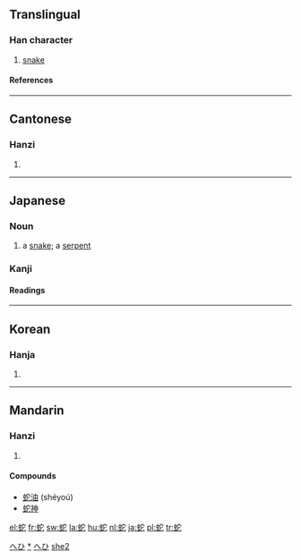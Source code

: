 ==Translingual==

===Han character===
{{Han char|rn=142|rad=虫|as=05|sn=11|four=5311<sub>1</sub>|canj=中戈十心 (LIJP)}}

# [[snake]]

====References====
{{Han ref|kx=1080.200|dkj=32964|dj=1548.360|hdz=42845.080|uh=86C7|ud=34503|bh=B344|bd=45892}}

----

==Cantonese==

===Hanzi===
{{yue-hanzi|jyut=|y=[[se4]], [[yi4]]}}

# {{defn|Cantonese}}

----

==Japanese==

===Noun===
{{ja-noun|k|hira=へび|rom=hebi|hidx=へひ}}

# a [[snake]]; a [[serpent]]

===Kanji===
{{ja-kanji|grade=c|rs=虫05}}

====Readings====
{{ja-readings|on=[[じゃ]] (ja), [[い]] (i), [[だ]] (da)|kun=[[へび]] (hebi), [[くちなわ]] (kuchinawa)}}

[[Category:1000_Japanese_basic_words|へひ]]
[[Category:ja:Snakes|*]]
[[Category:ja:Reptiles|へひ]]

----

==Korean==

===Hanja===
{{ko-hanja|hangeul=[[사]], [[이]]|eumhun=|rv=sa, i|mr=sa, i|y=sa, i}}

# {{defn|Korean}}

----

==Mandarin==

===Hanzi===
{{cmn-hanzi|pin=[[chí]] ([[chi2]]), [[shé]] ([[she2]]), [[tuó]] ([[tuo2]]), [[yí]] ([[yi2]])|wg=[[ch'ih2|ch'ih<sup>2</sup>]], [[she2|she<sup>2</sup>]], [[t'o2|t'o<sup>2</sup>]], [[i2|i<sup>2</sup>]]}}

# {{defn|Mandarin}}

====Compounds====
* [[蛇油]] (shéyoú)
*[[蛇神]]

[[Category:zh:Reptiles|she2]]

[[el:蛇]]
[[fr:蛇]]
[[sw:蛇]]
[[la:蛇]]
[[hu:蛇]]
[[nl:蛇]]
[[ja:蛇]]
[[pl:蛇]]
[[tr:蛇]]